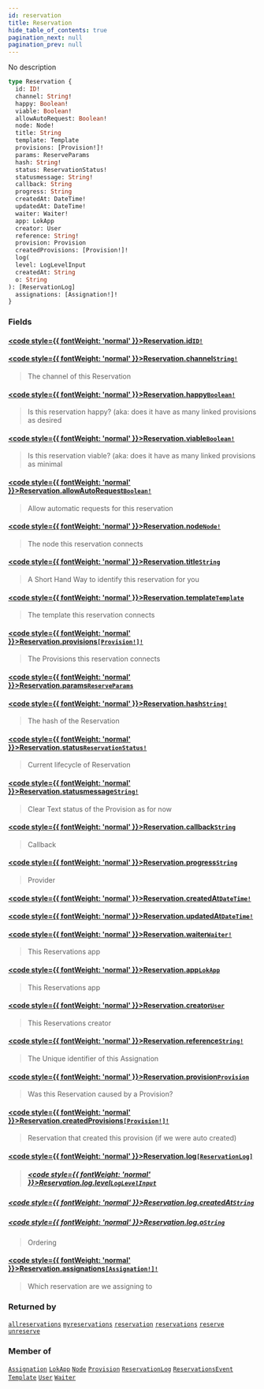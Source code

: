 ```yaml
---
id: reservation
title: Reservation
hide_table_of_contents: true
pagination_next: null
pagination_prev: null
---
```








No description

```graphql
type Reservation {
  id: ID!
  channel: String!
  happy: Boolean!
  viable: Boolean!
  allowAutoRequest: Boolean!
  node: Node!
  title: String
  template: Template
  provisions: [Provision!]!
  params: ReserveParams
  hash: String!
  status: ReservationStatus!
  statusmessage: String!
  callback: String
  progress: String
  createdAt: DateTime!
  updatedAt: DateTime!
  waiter: Waiter!
  app: LokApp
  creator: User
  reference: String!
  provision: Provision
  createdProvisions: [Provision!]!
  log(
  level: LogLevelInput
  createdAt: String
  o: String
): [ReservationLog]
  assignations: [Assignation!]!
}
```


### Fields

#### [<code style={{ fontWeight: 'normal' }}>Reservation.<b>id</b></code>](#)<Bullet />[`ID!`](/docs/schemas/arkitekt/scalars/id) <Badge class="secondary" text="non-null"/> <Badge class="secondary" text="scalar"/>
> 
> 

#### [<code style={{ fontWeight: 'normal' }}>Reservation.<b>channel</b></code>](#)<Bullet />[`String!`](/docs/schemas/arkitekt/scalars/string) <Badge class="secondary" text="non-null"/> <Badge class="secondary" text="scalar"/>
> The channel of this Reservation
> 

#### [<code style={{ fontWeight: 'normal' }}>Reservation.<b>happy</b></code>](#)<Bullet />[`Boolean!`](/docs/schemas/arkitekt/scalars/boolean) <Badge class="secondary" text="non-null"/> <Badge class="secondary" text="scalar"/>
> Is this reservation happy? (aka: does it have as many linked provisions as desired
> 

#### [<code style={{ fontWeight: 'normal' }}>Reservation.<b>viable</b></code>](#)<Bullet />[`Boolean!`](/docs/schemas/arkitekt/scalars/boolean) <Badge class="secondary" text="non-null"/> <Badge class="secondary" text="scalar"/>
> Is this reservation viable? (aka: does it have as many linked provisions as minimal
> 

#### [<code style={{ fontWeight: 'normal' }}>Reservation.<b>allowAutoRequest</b></code>](#)<Bullet />[`Boolean!`](/docs/schemas/arkitekt/scalars/boolean) <Badge class="secondary" text="non-null"/> <Badge class="secondary" text="scalar"/>
> Allow automatic requests for this reservation
> 

#### [<code style={{ fontWeight: 'normal' }}>Reservation.<b>node</b></code>](#)<Bullet />[`Node!`](/docs/schemas/arkitekt/objects/node) <Badge class="secondary" text="non-null"/> <Badge class="secondary" text="object"/>
> The node this reservation connects
> 

#### [<code style={{ fontWeight: 'normal' }}>Reservation.<b>title</b></code>](#)<Bullet />[`String`](/docs/schemas/arkitekt/scalars/string) <Badge class="secondary" text="scalar"/>
> A Short Hand Way to identify this reservation for you
> 

#### [<code style={{ fontWeight: 'normal' }}>Reservation.<b>template</b></code>](#)<Bullet />[`Template`](/docs/schemas/arkitekt/objects/template) <Badge class="secondary" text="object"/>
> The template this reservation connects
> 

#### [<code style={{ fontWeight: 'normal' }}>Reservation.<b>provisions</b></code>](#)<Bullet />[`[Provision!]!`](/docs/schemas/arkitekt/objects/provision) <Badge class="secondary" text="non-null"/> <Badge class="secondary" text="object"/>
> The Provisions this reservation connects
> 

#### [<code style={{ fontWeight: 'normal' }}>Reservation.<b>params</b></code>](#)<Bullet />[`ReserveParams`](/docs/schemas/arkitekt/objects/reserve-params) <Badge class="secondary" text="object"/>
> 
> 

#### [<code style={{ fontWeight: 'normal' }}>Reservation.<b>hash</b></code>](#)<Bullet />[`String!`](/docs/schemas/arkitekt/scalars/string) <Badge class="secondary" text="non-null"/> <Badge class="secondary" text="scalar"/>
> The hash of the Reservation
> 

#### [<code style={{ fontWeight: 'normal' }}>Reservation.<b>status</b></code>](#)<Bullet />[`ReservationStatus!`](/docs/schemas/arkitekt/enums/reservation-status) <Badge class="secondary" text="non-null"/> <Badge class="secondary" text="enum"/>
> Current lifecycle of Reservation
> 

#### [<code style={{ fontWeight: 'normal' }}>Reservation.<b>statusmessage</b></code>](#)<Bullet />[`String!`](/docs/schemas/arkitekt/scalars/string) <Badge class="secondary" text="non-null"/> <Badge class="secondary" text="scalar"/>
> Clear Text status of the Provision as for now
> 

#### [<code style={{ fontWeight: 'normal' }}>Reservation.<b>callback</b></code>](#)<Bullet />[`String`](/docs/schemas/arkitekt/scalars/string) <Badge class="secondary" text="scalar"/>
> Callback
> 

#### [<code style={{ fontWeight: 'normal' }}>Reservation.<b>progress</b></code>](#)<Bullet />[`String`](/docs/schemas/arkitekt/scalars/string) <Badge class="secondary" text="scalar"/>
> Provider
> 

#### [<code style={{ fontWeight: 'normal' }}>Reservation.<b>createdAt</b></code>](#)<Bullet />[`DateTime!`](/docs/schemas/arkitekt/scalars/date-time) <Badge class="secondary" text="non-null"/> <Badge class="secondary" text="scalar"/>
> 
> 

#### [<code style={{ fontWeight: 'normal' }}>Reservation.<b>updatedAt</b></code>](#)<Bullet />[`DateTime!`](/docs/schemas/arkitekt/scalars/date-time) <Badge class="secondary" text="non-null"/> <Badge class="secondary" text="scalar"/>
> 
> 

#### [<code style={{ fontWeight: 'normal' }}>Reservation.<b>waiter</b></code>](#)<Bullet />[`Waiter!`](/docs/schemas/arkitekt/objects/waiter) <Badge class="secondary" text="non-null"/> <Badge class="secondary" text="object"/>
> This Reservations app
> 

#### [<code style={{ fontWeight: 'normal' }}>Reservation.<b>app</b></code>](#)<Bullet />[`LokApp`](/docs/schemas/arkitekt/objects/lok-app) <Badge class="secondary" text="object"/>
> This Reservations app
> 

#### [<code style={{ fontWeight: 'normal' }}>Reservation.<b>creator</b></code>](#)<Bullet />[`User`](/docs/schemas/arkitekt/objects/user) <Badge class="secondary" text="object"/>
> This Reservations creator
> 

#### [<code style={{ fontWeight: 'normal' }}>Reservation.<b>reference</b></code>](#)<Bullet />[`String!`](/docs/schemas/arkitekt/scalars/string) <Badge class="secondary" text="non-null"/> <Badge class="secondary" text="scalar"/>
> The Unique identifier of this Assignation
> 

#### [<code style={{ fontWeight: 'normal' }}>Reservation.<b>provision</b></code>](#)<Bullet />[`Provision`](/docs/schemas/arkitekt/objects/provision) <Badge class="secondary" text="object"/>
> Was this Reservation caused by a Provision?
> 

#### [<code style={{ fontWeight: 'normal' }}>Reservation.<b>createdProvisions</b></code>](#)<Bullet />[`[Provision!]!`](/docs/schemas/arkitekt/objects/provision) <Badge class="secondary" text="non-null"/> <Badge class="secondary" text="object"/>
> Reservation that created this provision (if we were auto created)
> 

#### [<code style={{ fontWeight: 'normal' }}>Reservation.<b>log</b></code>](#)<Bullet />[`[ReservationLog]`](/docs/schemas/arkitekt/objects/reservation-log) <Badge class="secondary" text="list"/> <Badge class="secondary" text="object"/>
> 
> ##### [<code style={{ fontWeight: 'normal' }}>Reservation.log.<b>level</b></code>](#)<Bullet />[`LogLevelInput`](/docs/schemas/arkitekt/enums/log-level-input) <Badge class="secondary" text="enum"/>
> 
> 

##### [<code style={{ fontWeight: 'normal' }}>Reservation.log.<b>createdAt</b></code>](#)<Bullet />[`String`](/docs/schemas/arkitekt/scalars/string) <Badge class="secondary" text="scalar"/>
> 
> 

##### [<code style={{ fontWeight: 'normal' }}>Reservation.log.<b>o</b></code>](#)<Bullet />[`String`](/docs/schemas/arkitekt/scalars/string) <Badge class="secondary" text="scalar"/>
> Ordering
> 

#### [<code style={{ fontWeight: 'normal' }}>Reservation.<b>assignations</b></code>](#)<Bullet />[`[Assignation!]!`](/docs/schemas/arkitekt/objects/assignation) <Badge class="secondary" text="non-null"/> <Badge class="secondary" text="object"/>
> Which reservation are we assigning to
> 



### Returned by

[`allreservations`](/docs/schemas/arkitekt/queries/allreservations)  <Badge class="secondary" text="query"/><Bullet />[`myreservations`](/docs/schemas/arkitekt/queries/myreservations)  <Badge class="secondary" text="query"/><Bullet />[`reservation`](/docs/schemas/arkitekt/queries/reservation)  <Badge class="secondary" text="query"/><Bullet />[`reservations`](/docs/schemas/arkitekt/queries/reservations)  <Badge class="secondary" text="query"/><Bullet />[`reserve`](/docs/schemas/arkitekt/mutations/reserve)  <Badge class="secondary" text="mutation"/><Bullet />[`unreserve`](/docs/schemas/arkitekt/mutations/unreserve)  <Badge class="secondary" text="mutation"/>

### Member of

[`Assignation`](/docs/schemas/arkitekt/objects/assignation)  <Badge class="secondary" text="object"/><Bullet />[`LokApp`](/docs/schemas/arkitekt/objects/lok-app)  <Badge class="secondary" text="object"/><Bullet />[`Node`](/docs/schemas/arkitekt/objects/node)  <Badge class="secondary" text="object"/><Bullet />[`Provision`](/docs/schemas/arkitekt/objects/provision)  <Badge class="secondary" text="object"/><Bullet />[`ReservationLog`](/docs/schemas/arkitekt/objects/reservation-log)  <Badge class="secondary" text="object"/><Bullet />[`ReservationsEvent`](/docs/schemas/arkitekt/objects/reservations-event)  <Badge class="secondary" text="object"/><Bullet />[`Template`](/docs/schemas/arkitekt/objects/template)  <Badge class="secondary" text="object"/><Bullet />[`User`](/docs/schemas/arkitekt/objects/user)  <Badge class="secondary" text="object"/><Bullet />[`Waiter`](/docs/schemas/arkitekt/objects/waiter)  <Badge class="secondary" text="object"/>



